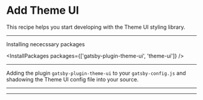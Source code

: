 # Add Theme UI

This recipe helps you start developing with the Theme UI styling library.

<Config name="gasbyjs/add-theme-ui" />

---

Installing nececssary packages

<InstallPackages packages={['gatsby-plugin-theme-ui', 'theme-ui']} />

---

Adding the plugin `gatsby-plugin-theme-ui` to your `gatsby-config.js` and
shadowing the Theme UI config file into your source.

<InstallGatsbyPlugin name="gatsby-plugin-theme-ui" />

---

<ShadowFile
  theme="gatsby-plugin-theme-ui"
  path="src/gatsby-plugin-theme-ui/index.js"
/>

---

<WriteFile
  content="export default {}"
  path="src/gatsby-plugin-theme-ui/components.js"
/>
